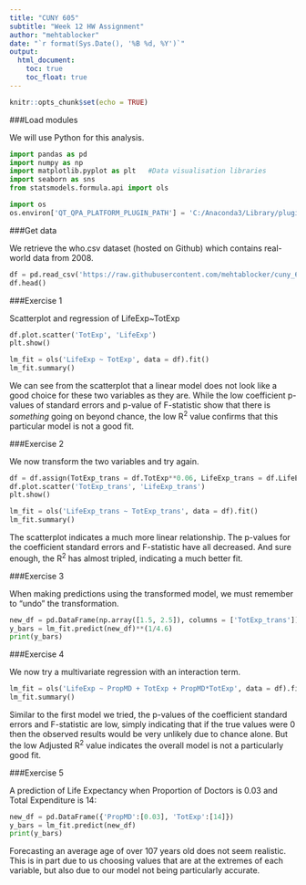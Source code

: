 ---
title: "CUNY 605"
subtitle: "Week 12 HW Assignment"
author: "mehtablocker"
date: "`r format(Sys.Date(), '%B %d, %Y')`"
output:
  html_document:
    toc: true
    toc_float: true
---

<style type="text/css">
h3 {
  color: DarkBlue;
}
</style>

```{r setup, include=FALSE}
knitr::opts_chunk$set(echo = TRUE)

```

###Load modules

We will use Python for this analysis.

```{python load_modules}
import pandas as pd
import numpy as np
import matplotlib.pyplot as plt   #Data visualisation libraries 
import seaborn as sns
from statsmodels.formula.api import ols

import os
os.environ['QT_QPA_PLATFORM_PLUGIN_PATH'] = 'C:/Anaconda3/Library/plugins/platforms'
```


###Get data

We retrieve the who.csv dataset (hosted on Github) which contains real-world data from 2008.

```{python get_data}
df = pd.read_csv('https://raw.githubusercontent.com/mehtablocker/cuny_605/master/data_files/who.csv', encoding = "ISO-8859-1")
df.head()
```


###Exercise 1

Scatterplot and regression of LifeExp~TotExp

```{python ex_1}
df.plot.scatter('TotExp', 'LifeExp')
plt.show()

lm_fit = ols('LifeExp ~ TotExp', data = df).fit()
lm_fit.summary()
```

We can see from the scatterplot that a linear model does not look like a good choice for these two variables as they are. While the low coefficient p-values of standard errors and p-value of F-statistic show that there is _something_ going on beyond chance, the low R^2^ value confirms that this particular model is not a good fit.


###Exercise 2

We now transform the two variables and try again.

```{python ex_2}
df = df.assign(TotExp_trans = df.TotExp**0.06, LifeExp_trans = df.LifeExp**4.6)
df.plot.scatter('TotExp_trans', 'LifeExp_trans')
plt.show()

lm_fit = ols('LifeExp_trans ~ TotExp_trans', data = df).fit()
lm_fit.summary()
```

The scatterplot indicates a much more linear relationship. The p-values for the coefficient standard errors and F-statistic have all decreased. And sure enough, the R^2^ has almost tripled, indicating a much better fit.


###Exercise 3

When making predictions using the transformed model, we must remember to "undo" the transformation.

```{python ex_3}
new_df = pd.DataFrame(np.array([1.5, 2.5]), columns = ['TotExp_trans'])
y_bars = lm_fit.predict(new_df)**(1/4.6)
print(y_bars)
```


###Exercise 4

We now try a multivariate regression with an interaction term.

```{python ex_4}
lm_fit = ols('LifeExp ~ PropMD + TotExp + PropMD*TotExp', data = df).fit()
lm_fit.summary()
```

Similar to the first model we tried, the p-values of the coefficient standard errors and F-statistic are low, simply indicating that if the true values were 0 then the observed results would be very unlikely due to chance alone. But the low Adjusted R^2^ value indicates the overall model is not a particularly good fit.


###Exercise 5

A prediction of Life Expectancy when Proportion of Doctors is 0.03 and Total Expenditure is 14:

```{python ex_5}
new_df = pd.DataFrame({'PropMD':[0.03], 'TotExp':[14]})
y_bars = lm_fit.predict(new_df)
print(y_bars)
```

Forecasting an average age of over 107 years old does not seem realistic. This is in part due to us choosing values that are at the extremes of each variable, but also due to our model not being particularly accurate.
